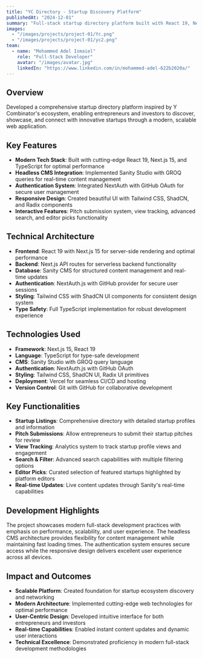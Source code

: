 ```yaml
---
title: "YC Directory - Startup Discovery Platform"
publishedAt: "2024-12-01"
summary: "Full-stack startup directory platform built with React 19, Next.js 15, and TypeScript, featuring headless CMS, real-time content updates, and comprehensive startup discovery tools."
images:
  - "/images/projects/project-01/Yc.png"
  - "/images/projects/project-01/yc2.png"
team:
  - name: "Mohammed Adel Ismaiel"
    role: "Full-Stack Developer"
    avatar: "/images/avatar.jpg"
    linkedIn: "https://www.linkedin.com/in/mohammed-adel-622b2020a/"
---
```


## Overview

Developed a comprehensive startup directory platform inspired by Y Combinator's ecosystem, enabling entrepreneurs and investors to discover, showcase, and connect with innovative startups through a modern, scalable web application.

## Key Features

- **Modern Tech Stack**: Built with cutting-edge React 19, Next.js 15, and TypeScript for optimal performance
- **Headless CMS Integration**: Implemented Sanity Studio with GROQ queries for real-time content management
- **Authentication System**: Integrated NextAuth with GitHub OAuth for secure user management
- **Responsive Design**: Created beautiful UI with Tailwind CSS, ShadCN, and Radix components
- **Interactive Features**: Pitch submission system, view tracking, advanced search, and editor picks functionality

## Technical Architecture

- **Frontend**: React 19 with Next.js 15 for server-side rendering and optimal performance
- **Backend**: Next.js API routes for serverless backend functionality
- **Database**: Sanity CMS for structured content management and real-time updates
- **Authentication**: NextAuth.js with GitHub provider for secure user sessions
- **Styling**: Tailwind CSS with ShadCN UI components for consistent design system
- **Type Safety**: Full TypeScript implementation for robust development experience

## Technologies Used

- **Framework**: Next.js 15, React 19
- **Language**: TypeScript for type-safe development
- **CMS**: Sanity Studio with GROQ query language
- **Authentication**: NextAuth.js with GitHub OAuth
- **Styling**: Tailwind CSS, ShadCN UI, Radix UI primitives
- **Deployment**: Vercel for seamless CI/CD and hosting
- **Version Control**: Git with GitHub for collaborative development

## Key Functionalities

- **Startup Listings**: Comprehensive directory with detailed startup profiles and information
- **Pitch Submissions**: Allow entrepreneurs to submit their startup pitches for review
- **View Tracking**: Analytics system to track startup profile views and engagement
- **Search & Filter**: Advanced search capabilities with multiple filtering options
- **Editor Picks**: Curated selection of featured startups highlighted by platform editors
- **Real-time Updates**: Live content updates through Sanity's real-time capabilities

## Development Highlights

The project showcases modern full-stack development practices with emphasis on performance, scalability, and user experience. The headless CMS architecture provides flexibility for content management while maintaining fast loading times. The authentication system ensures secure access while the responsive design delivers excellent user experience across all devices.

## Impact and Outcomes

- **Scalable Platform**: Created foundation for startup ecosystem discovery and networking
- **Modern Architecture**: Implemented cutting-edge web technologies for optimal performance
- **User-Centric Design**: Developed intuitive interface for both entrepreneurs and investors
- **Real-time Capabilities**: Enabled instant content updates and dynamic user interactions
- **Technical Excellence**: Demonstrated proficiency in modern full-stack development methodologies

